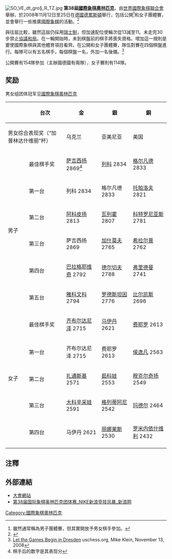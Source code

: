 [[File:SO_VE_dt_gro§_R_TZ.jpg|right]]
'''第38屆[[國際象棋奧林匹克|國際象棋奧林匹克]]'''，由[[世界國際象棋聯合會|世界國際象棋聯合會]]舉辦，於2008年11月12日至25日在[[德國|德國]][[德累斯頓|德累斯頓]]舉行，包括公開<ref>雖然通常稱為男子團體賽，但其實開放予男女棋手參加。</ref>和女子團體賽，並會舉行一些推廣[[國際象棋|國際象棋]]的活動。<ref>{{Cite web |url=http://www.fide.com/calendar |title=FIDE Calendar 2008 |accessdate=2008-11-12 |archive-date=2013-03-20 |archive-url=https://www.webcitation.org/6FGSGeM7i?url=http://www.fide.com/calendar |dead-url=no }}</ref>

與往屆比較，雖然這屆仍採用[[瑞士制|瑞士制]]，但加速配位使輪次從13減至11。未走完30步禁止[[協議和局|協議和局]]。在一輪開始時，未到棋盤前的棋手將喪失資格。增加這一規則是要使國際象棋與其他體育項目看齊。在公開和女子團體賽，隊伍對賽在四個棋盤進行。每隊可以有五名棋手，每個棋盤一名，外加一名後備。<ref>[http://main.uschess.org/content/view/8893/141/ Let the Games Begin in Dresden] {{Wayback|url=http://main.uschess.org/content/view/8893/141/ |date=20150518104929 }} uschess.org, Mike Klein, November 13, 2008</ref> 

公開賽有154隊參加（主辦國德國有兩隊），女子賽則有114隊。

== 奖励 ==
男女组团体冠军见[[國際象棋奧林匹克|國際象棋奧林匹克]]
{| class="wikitable" width="80%"
!  !! 台次 !! 金 !! 銀 !! 銅
|-
|colspan=2|男女综合表现奖（“加普林达什维丽”杯）|| 乌克兰 || 亚美尼亚 || 美国
|-
| rowspan=6|男子 || 最佳棋手奖 || {{flagicon|Armenia}} [[萨吉西扬|萨吉西扬]] 2869<ref>棋手后的数字是其表现分</ref> || {{flagicon|Hungary}} [[列科|列科]] 2834 || {{flagicon|Israel}} [[格尔凡德|格尔凡德]] 2833
|-
| 第一台 || {{flagicon|Hungary}} 列科 2834 || {{flagicon|Israel}} 格尔凡德 2833 || {{flagicon|Bulgaria}} [[托帕洛夫|托帕洛夫]] 2821
|-
| 第二台 || {{flagicon|Armenia}} [[阿科皮扬|阿科皮扬]] 2813 || {{flagicon|Spain}} [[瓦列霍|瓦列霍]] 2807 || {{flagicon|Greece}} [[科特罗尼亚斯|科特罗尼亚斯]] 2781
|-
| 第三台 || {{flagicon|Armenia}} 萨吉西扬 2869 || {{flagicon|Azerbaijan}} [[加什莫夫|加什莫夫]] 2765 || {{flagicon|Sweden}} [[希拉尔普|希拉尔普]] 2762
|-
| 第四台 || {{flagicon|Montenegro}} [[巴拉格耶维奇|巴拉格耶维奇]] 2792 || {{flagicon|Bulgaria}} [[德尔切夫|德尔切夫]] 2788 || {{flagicon|Germany}} [[弗里德曼|弗里德曼]] 2741
|-
| 第五台 || {{flagicon|Russia}} [[雅科文科|雅科文科]] 2794 || {{flagicon|Israel}} [[罗德斯坦因|罗德斯坦因]] 2776 || {{flagicon|Hungary}} [[比尔凯斯|比尔凯斯]] 2696
|-
| rowspan=5|女子 || 最佳棋手奖 || {{flagicon|Georgia}} [[齐布尔达尼泽|齐布尔达尼泽]] 2715 || {{flagicon|Poland}} [[马伊丹|马伊丹]] 2621 || {{flagicon|Ecuador}} [[费耶罗|费耶罗]] 2613
|-
| 第一台 || {{flagicon|Georgia}} 齐布尔达尼泽 2715 || {{flagicon|Ecuador}} 费耶罗 2613 || {{flagicon|China}} [[侯逸凡|侯逸凡]] 2563
|-
| 第二台 || {{flagicon|USA}} [[扎通斯基|扎通斯基]] 2571 || {{flagicon|Ukraine}} [[茹科娃|茹科娃]] 2553 || {{flagicon|Armenia}} [[穆克尔奇扬|穆克尔奇扬]] 2549
|-
| 第三台 || {{flagicon|Russia}} [[大科辛采娃|大科辛采娃]] 2591 || {{flagicon|USA}} [[格列蒂阿尼|格列蒂阿尼]] 2542 || {{flagicon|Hungary}} [[玛德尔|玛德尔]] 2464
|-
| 第四台 || {{flagicon|Poland}} 马伊丹 2621 || {{flagicon|Cuba}} [[丽娜莱斯|丽娜莱斯]] 2530 || {{flagicon|Georgia}} [[罗米内依什维利|罗米内依什维利]] 2432
|-
|}

== 注釋 ==
<references/>

== 外部連結 ==
* [https://web.archive.org/web/20081202004059/http://www.dresden2008.de/site/en/main.htm 大會網站]
* [http://sports.sina.com.cn/go/chess_olympic38/ 第38届国际象棋奥林匹克团体赛_NIKE新浪竞技风暴_新浪网]{{Wayback|url=http://sports.sina.com.cn/go/chess_olympic38/ |date=20190602053125 }}

{{国际象棋奥林匹克}}
[[Category:國際象棋奧林匹克|Category:國際象棋奧林匹克]]